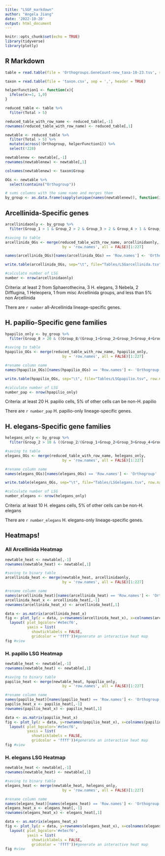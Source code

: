```yaml
---
title: "LSGF_markdown"
author: "Angela Jiang"
date: '2022-10-20'
output: html_document
---
```


```r
knitr::opts_chunk$set(echo = TRUE)
library(tidyverse)
library(plotly)
```

## R Markdown

```r
table = read.table(file = 'Orthogroups.GeneCount-new_taxa-10-23.tsv', sep = '\t', header = TRUE)

taxon = read.table(file = 'taxon.csv', sep = ',', header = TRUE)
```


```r
helperFunction1 <- function(x){
  ifelse(x>=1, 1,0)
}

reduced_table <- table %>%
  filter(Total > 5)

reduced_table_with_row_name <- reduced_table[,-1]
rownames(reduced_table_with_row_name) <- reduced_table[,1]

newtable <- reduced_table %>%
  filter(Total > 5) %>%
  mutate(across(!Orthogroup, helperFunction1)) %>%
  select(!228) 

newtablenew <- newtable[,-1]
rownames(newtablenew) <- newtable[,1]

colnames(newtablenew) <- taxon$Group

OGs <- newtable %>%
  select(contains("Orthogroup"))

# sums columns with the same name and merges them
by_group <- as.data.frame(sapply(unique(names(newtablenew)), function(i)rowSums(newtablenew[names(newtablenew) == i])))
```

## Arcellinida-Specific genes

```r
arcellinidaonly <- by_group %>%
  filter(Group_1 > 1 & Group_2 > 2 & Group_3 > 2 & Group_4 > 1 & Group_5 > 0 & Group_6 > 0 & Group_8 > 3 & Group_7/(Group_1+Group_2+Group_3+Group_4+Group_5+Group_6+Group_8+Group_7) < 0.05)

#saving to table 
arcellinida_OGs <- merge(reduced_table_with_row_name, arcellinidaonly,
                          by = 'row.names', all = FALSE)[1:227]

names(arcellinida_OGs)[names(arcellinida_OGs) == 'Row.names'] <- 'Orthogroup'

write.table(arcellinida_OGs, sep="\t", file="Tables/LSGarcellinida.tsv", row.names = FALSE)

#calculate number of LSG
number <- nrow(arcellinidaonly)

```

Criteria: at least 2 from Sphaerothecina, 3 H. elegans, 3 Nebela, 2 Difflugina, 1 Heleopera, 1 from misc Arcellinida groups, and less than 5% non Arcellinida

There are `r number` all-Arcellinida lineage-specific genes.

## H. papilio-Specific gene families

```r
hpapilio_only <- by_group %>%
  filter(Group_8 > 20 & ((Group_8/(Group_1+Group_2+Group_3+Group_4+Group_5+Group_6+Group_7+Group_8)) > 0.95))

#saving to table 
hpapilio_OGs <- merge(reduced_table_with_row_name, hpapilio_only,
                          by = 'row.names', all = FALSE)[1:227]

#rename column name
names(hpapilio_OGs)[names(hpapilio_OGs) == 'Row.names'] <- 'Orthogroup'

write.table(hpapilio_OGs, sep="\t", file="Tables/LSGpapilio.tsv", row.names = FALSE)

#calculate number of LSG
number_pap <- nrow(hpapilio_only)

```

Criteria: at least 20 H. papilio cells, 5% of other cells can be non-H. papilio

There are `r number_pap` H. papilio-only lineage-specific genes.

## H. elegans-Specific gene families

```r
helegans_only <- by_group %>%
  filter(Group_2 > 10 & ((Group_2/(Group_1+Group_2+Group_3+Group_4+Group_5+Group_6+Group_7+Group_8)) > 0.95))

#saving to table 
elegans_OGs <- merge(reduced_table_with_row_name, helegans_only,
                          by = 'row.names', all = FALSE)[1:227]

#rename column name
names(elegans_OGs)[names(elegans_OGs) == 'Row.names'] <- 'Orthogroup'

write.table(elegans_OGs, sep="\t", file="Tables/LSGelegans.tsv", row.names = FALSE)

#calculate number of LSG
number_elegans <- nrow(helegans_only)

```

Criteria: at least 10 H. elegans cells, 5% of other cells can be non-H. elegans

There are `r number_elegans` H. elegans-only lineage-specific genes.

## Heatmaps!

### All Arcellinida Heatmap
```r
newtable_heat <- newtable[,-1]
rownames(newtable_heat) <- newtable[,1]

#saving to binary table 
arcellinida_heat <- merge(newtable_heat, arcellinidaonly,
                          by = 'row.names', all = FALSE)[1:227]

#rename column name
names(arcellinida_heat)[names(arcellinida_heat) == 'Row.names'] <- 'Orthogroup'
arcellinida_heat_x <- arcellinida_heat[,-1]
rownames(arcellinida_heat_x) <- arcellinida_heat[,1]

data <- as.matrix(arcellinida_heat_x)
fig <- plot_ly(z = data, y=rownames(arcellinida_heat_x), x=colnames(arcellinida_heat_x), colors = colorRamp(c("white", "red")), type = "heatmap") %>%
  layout( plot_bgcolor='#e5ecf6',
          yaxis = list(
            showticklabels = FALSE,
            gridcolor = 'ffff'))#generate an interactive heat map
fig #view

```

### H. papilio LSG Heatmap
```r
newtable_heat <- newtable[,-1]
rownames(newtable_heat) <- newtable[,1]

#saving to binary table 
papilio_heat <- merge(newtable_heat, hpapilio_only,
                          by = 'row.names', all = FALSE)[1:227]

#rename column name
names(papilio_heat)[names(papilio_heat) == 'Row.names'] <- 'Orthogroup'
papilio_heat_x <- papilio_heat[,-1]
rownames(papilio_heat_x) <- papilio_heat[,1]

data <- as.matrix(papilio_heat_x)
fig <- plot_ly(z = data, y=rownames(papilio_heat_x), x=colnames(papilio_heat_x), colors = colorRamp(c("white", "red")), type = "heatmap") %>%
  layout( plot_bgcolor='#e5ecf6',
          yaxis = list(
            showticklabels = FALSE,
            gridcolor = 'ffff'))#generate an interactive heat map
fig #view

```

### H. elegans LSG Heatmap
```r
newtable_heat <- newtable[,-1]
rownames(newtable_heat) <- newtable[,1]

#saving to binary table 
elegans_heat <- merge(newtable_heat, helegans_only,
                          by = 'row.names', all = FALSE)[1:227]

#rename column name
names(elegans_heat)[names(elegans_heat) == 'Row.names'] <- 'Orthogroup'
elegans_heat_x <- elegans_heat[,-1]
rownames(elegans_heat_x) <- elegans_heat[,1]

data <- as.matrix(elegans_heat_x)
fig <- plot_ly(z = data, y=rownames(elegans_heat_x), x=colnames(elegans_heat_x), colors = colorRamp(c("white", "red")), type = "heatmap") %>%
  layout( plot_bgcolor='#e5ecf6',
          yaxis = list(
            showticklabels = FALSE,
            gridcolor = 'ffff'))#generate an interactive heat map
fig #view

```
